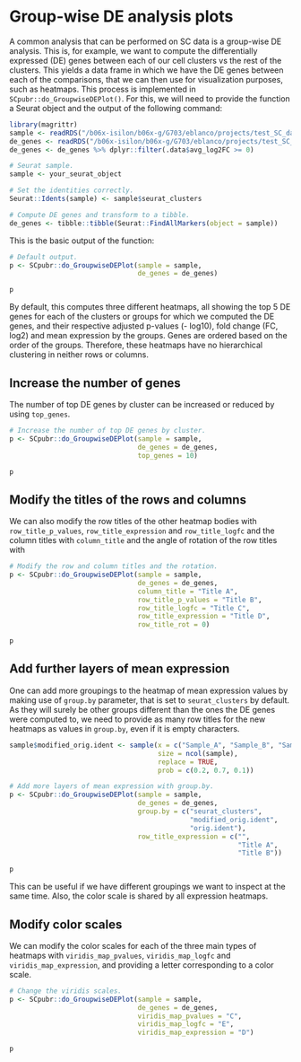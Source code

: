 # Group-wise DE analysis plots

A common analysis that can be performed on SC data is a group-wise DE analysis. This is, for example, we want to compute the differentially expressed (DE) genes between each of our cell clusters vs the rest of the clusters. This yields a data frame in which we have the DE genes between each of the comparisons, that we can then use for visualization purposes, such as heatmaps. This process is implemented in `SCpubr::do_GroupwiseDEPlot()`. For this, we will need to provide the function a Seurat object and the output of the following command: 

```r
library(magrittr)
sample <- readRDS("/b06x-isilon/b06x-g/G703/eblanco/projects/test_SC_datasets/sc_dataset.rds")
de_genes <- readRDS("/b06x-isilon/b06x-g/G703/eblanco/projects/test_SC_datasets/de_genes.rds")
de_genes <- de_genes %>% dplyr::filter(.data$avg_log2FC >= 0)
```


```r
# Seurat sample.
sample <- your_seurat_object

# Set the identities correctly.
Seurat::Idents(sample) <- sample$seurat_clusters

# Compute DE genes and transform to a tibble.
de_genes <- tibble::tibble(Seurat::FindAllMarkers(object = sample))
```

This is the basic output of the function:

```r
# Default output.
p <- SCpubr::do_GroupwiseDEPlot(sample = sample,
                                de_genes = de_genes)

p
```

By default, this computes three different heatmaps, all showing the top 5 DE genes for each of the clusters or groups for which we computed the DE genes, and their respective adjusted p-values (- log10), fold change (FC, log2) and mean expression by the groups. Genes are ordered based on the order of the groups. Therefore, these heatmaps have no hierarchical clustering in neither rows or columns. 

## Increase the number of genes

The number of top DE genes by cluster can be increased or reduced by using `top_genes`.

```r
# Increase the number of top DE genes by cluster.
p <- SCpubr::do_GroupwiseDEPlot(sample = sample,
                                de_genes = de_genes,
                                top_genes = 10)

p
```
## Modify the titles of the rows and columns
We can also modify the row titles of the other heatmap bodies with `row_title_p_values`, `row_title_expression`  and `row_title_logfc` and the column titles with `column_title` and the angle of rotation of the row titles with 

```r
# Modify the row and column titles and the rotation.
p <- SCpubr::do_GroupwiseDEPlot(sample = sample,
                                de_genes = de_genes,
                                column_title = "Title A",
                                row_title_p_values = "Title B",
                                row_title_logfc = "Title C",
                                row_title_expression = "Title D",
                                row_title_rot = 0)

p
```
## Add further layers of mean expression

One can add more groupings to the heatmap of mean expression values by making use of `group.by` parameter, that is set to `seurat_clusters` by default. As they will surely be other groups different than the ones the DE genes were computed to, we need to provide as many row titles for the new heatmaps as values in `group.by`, even if it is empty characters.


```r
sample$modified_orig.ident <- sample(x = c("Sample_A", "Sample_B", "Sample_C"), 
                                     size = ncol(sample), 
                                     replace = TRUE, 
                                     prob = c(0.2, 0.7, 0.1))

# Add more layers of mean expression with group.by.
p <- SCpubr::do_GroupwiseDEPlot(sample = sample,
                                de_genes = de_genes,
                                group.by = c("seurat_clusters", 
                                             "modified_orig.ident", 
                                             "orig.ident"),
                                row_title_expression = c("",
                                                         "Title A",
                                                         "Title B"))

p
```
This can be useful if we have different groupings we want to inspect at the same time. Also, the color scale is shared by all expression heatmaps. 

## Modify color scales

We can modify the color scales for each of the three main types of heatmaps with `viridis_map_pvalues`, `viridis_map_logfc` and `viridis_map_expression`, and providing a letter corresponding to a color scale.

```r
# Change the viridis scales.
p <- SCpubr::do_GroupwiseDEPlot(sample = sample,
                                de_genes = de_genes,
                                viridis_map_pvalues = "C",
                                viridis_map_logfc = "E",
                                viridis_map_expression = "D")

p
```
